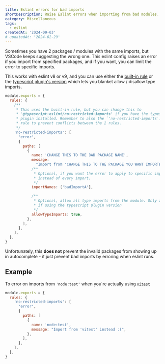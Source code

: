 ```yaml
---
title: Eslint errors for bad imports
shortDescription: Raise Eslint errors when importing from bad modules.
category: Miscellaneous
tags:
  - eslint
createdAt: '2024-09-03'
# updatedAt: '2024-02-29'
---
```


Sometimes you have 2 packages / modules with the same imports, but VSCode keeps
suggesting the wrong one. This eslint config raises an error if you import from
specified packages, and if you want, you can limit the error to specific
imports.

This works with eslint v8 or v9, and you can use either the
[built-in rule](https://eslint.org/docs/latest/rules/no-restricted-imports) or
the
[typescript plugin's version](https://typescript-eslint.io/rules/no-restricted-imports/)
which lets you blanket allow / disallow type imports.

```js
module.exports = {
  rules: {
    /**
     * This uses the built-in rule, but you can change this to
     * '@typescript-eslint/no-restricted-imports' if you have the typescript
     * plugin installed. Remember to also the `'no-restricted-imports': off`
     * rule to prevent conflicts between the 2 rules.
     */
    'no-restricted-imports': [
      'error',
      {
        paths: [
          {
            name: 'CHANGE THIS TO THE BAD PACKAGE NAME',
            message:
              "Import from 'CHANGE THIS TO THE PACKAGE YOU WANT IMPORTED' instead :)",
            /**
             * Optional, if you want the error to apply to specific imports
             * instead of every import.
             */
            importNames: ['badImportA'],

            /**
             * Optional, allow all type imports from the module. Only applies
             * if using the typescript plugin version
             */
            allowTypeImports: true,
          },
        ],
      },
    ],
  },
}
```

<Note variant="warning">

Unfortunately, this **does not** prevent the invalid packages from showing up in
autocomplete - it just prevent bad imports by erroring when eslint runs.

</Note>

## Example

To error on imports from `'node:test'` when you're actually using
[`vitest`](https://vitest.dev/)

```js
module.exports = {
  rules: {
    'no-restricted-imports': [
      'error',
      {
        paths: [
          {
            name: 'node:test',
            message: "Import from 'vitest' instead :)",
          },
        ],
      },
    ],
  },
}
```
